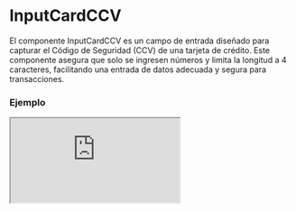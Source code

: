 # InputCardCCV

El componente InputCardCCV es un campo de entrada diseñado para capturar el Código de Seguridad (CCV) de una tarjeta de crédito. Este componente asegura que solo se ingresen números y limita la longitud a 4 caracteres, facilitando una entrada de datos adecuada y segura para transacciones.


### Ejemplo

<Iframe
  minHeightIframe="30dvh"
  src="https://fenextjs-component-storybook.vercel.app/iframe.html?args=&id=input-card-inputcardccv--index&viewMode=story"
/>

### Importación

Para importar el componente InputCardCCV, se puede hacer desde fenextjs

```tsx copy
import { InputCardCCV } from "fenextjs";
```

### Parámetros

| Parámetro     | Tipo     | Requerido | Default   | Descripcion                                                                                                                       |
| ------------- | -------- | --------- | --------- | --------------------------------------------------------------------------------------------------------------------------------- |
| placeholder   | string   | no        | 'XXX'     | Texto que se muestra como marcador de posición en el campo de entrada.                                                            |
| disabled      | boolean  | no        | false     | Indica si el campo de entrada está deshabilitado.                                                                                 |
| required      | boolean  | no        | false     | Indica si el campo de entrada es obligatorio.                                                                                     |
| optional      | boolean  | no        | false     | Indica si el campo de entrada es opcional.                                                                                        |
| onChange      | function | no        | undefined | Función que se ejecuta al cambiar el valor del campo de entrada.                                                                  |
| maxLength     | number   | no        | 4         | Longitud máxima permitida para la entrada, en este caso 4 caracteres. Se establece directamente en el componente.                 |
| regExpReplace | string   | no        | ''        | Cadena utilizada para reemplazar los valores no deseados. Se establece directamente en el componente.                             |
| regExp        | RegExp   | no        | /[^0-9]/g | Expresión regular que se utiliza para validar la entrada, permitiendo solo números. Se establece directamente en el componente.   |
| inputMode     | string   | no        | 'numeric' | Modo de entrada para facilitar el ingreso de datos numéricos en dispositivos móviles. Se establece directamente en el componente. |
| type          | string   | no        | 'number'  | Tipo de entrada del campo, que se establece como número. Se establece directamente en el componente.                              |

### Storybook

Para ver el storybook del componente lo puede hacer con este [link](https://fenextjs-component-storybook.vercel.app/?path=/story/input-card-inputcardccv--index)

### Usos

- Básico

```tsx copy
<InputCardCCV />
```

- InputCardCCV con texto de marcador de posición personalizado

```tsx copy
<InputCardCCV placeholder="Ingresa tu CCV" />
```

- InputCardCCV deshabilitado

```tsx copy
<InputCardCCV disabled={true} />
```

- InputCardCCV con función personalizada

```tsx copy
<InputCardCCV onChange={(e) => console.log(e.target.value)} />
```
